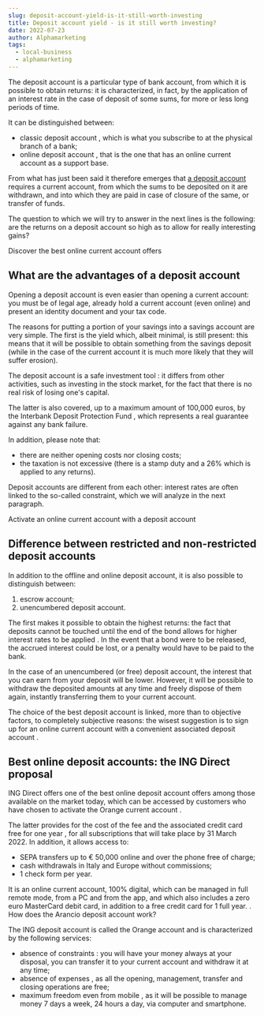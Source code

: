```yaml
---
slug: deposit-account-yield-is-it-still-worth-investing
title: Deposit account yield - is it still worth investing?
date: 2022-07-23
author: Alphamarketing
tags:
  - local-business
  - alphamarketing
---
```


The deposit account is a particular type of bank account, from which it is possible to obtain returns: it is characterized, in fact, by the application of an interest rate in the case of deposit of some sums, for more or less long periods of time. 

It can be distinguished between:

* classic deposit account , which is what you subscribe to at the physical branch of a bank;
* online deposit account , that is the one that has an online current account as a support base. 

From what has just been said it therefore emerges that [a deposit account](https://www.indiacom.com/pune/hdfc-bank-pune-boat-club-branch_pune_pne_1225504.html) requires a current account, from which the sums to be deposited on it are withdrawn, and into which they are paid in case of closure of the same, or transfer of funds. 

The question to which we will try to answer in the next lines is the following: are the returns on a deposit account so high as to allow for really interesting gains? 

Discover the best online current account offers

## What are the advantages of a deposit account

Opening a deposit account is even easier than opening a current account: you must be of legal age, already hold a current account (even online) and present an identity document and your tax code. 

The reasons for putting a portion of your savings into a savings account are very simple. The first is the yield which, albeit minimal, is still present: this means that it will be possible to obtain something from the savings deposit (while in the case of the current account it is much more likely that they will suffer erosion). 

The deposit account is a safe investment tool : it differs from other activities, such as investing in the stock market, for the fact that there is no real risk of losing one's capital. 

The latter is also covered, up to a maximum amount of 100,000 euros, by the Interbank Deposit Protection Fund , which represents a real guarantee against any bank failure. 

In addition, please note that:

* there are neither opening costs nor closing costs;
* the taxation is not excessive (there is a stamp duty and a 26% which is applied to any returns). 

Deposit accounts are different from each other: interest rates are often linked to the so-called constraint, which we will analyze in the next paragraph. 

Activate an online current account with a deposit account

## Difference between restricted and non-restricted deposit accounts

In addition to the offline and online deposit account, it is also possible to distinguish between:

1. escrow account;
2. unencumbered deposit account. 

The first makes it possible to obtain the highest returns: the fact that deposits cannot be touched until the end of the bond allows for higher interest rates to be applied . In the event that a bond were to be released, the accrued interest could be lost, or a penalty would have to be paid to the bank. 

In the case of an unencumbered (or free) deposit account, the interest that you can earn from your deposit will be lower. However, it will be possible to withdraw the deposited amounts at any time and freely dispose of them again, instantly transferring them to your current account. 

The choice of the best deposit account is linked, more than to objective factors, to completely subjective reasons: the wisest suggestion is to sign up for an online current account with a convenient associated deposit account . 

## Best online deposit accounts: the ING Direct proposal

ING Direct offers one of the best online deposit account offers among those available on the market today, which can be accessed by customers who have chosen to activate the Orange current account . 

The latter provides for the cost of the fee and the associated credit card free for one year , for all subscriptions that will take place by 31 March 2022. In addition, it allows access to:

* SEPA transfers up to € 50,000 online and over the phone free of charge;
* cash withdrawals in Italy and Europe without commissions;
* 1 check form per year. 

It is an online current account, 100% digital, which can be managed in full remote mode, from a PC and from the app, and which also includes a zero euro MasterCard debit card, in addition to a free credit card for 1 full year. . How does the Arancio deposit account work?

The ING deposit account is called the Orange account and is characterized by the following services:

* absence of constraints : you will have your money always at your disposal, you can transfer it to your current account and withdraw it at any time;
* absence of expenses , as all the opening, management, transfer and closing operations are free;
* maximum freedom even from mobile , as it will be possible to manage money 7 days a week, 24 hours a day, via computer and smartphone.
